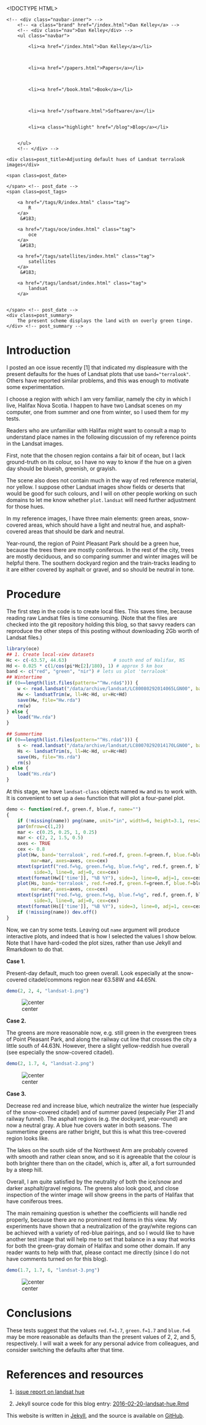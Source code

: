 <!DOCTYPE HTML>
<html>
<head>
<link rel='stylesheet' type='text/css' href='/css/syntax.css' />
<link rel='stylesheet' type='text/css' href='/css/style.css' />
<meta charset="UTF-8">
<title>Adjusting default hues of Landsat terralook images</title>
</head>

<body>
<div class="navbar">
    <!-- <div class="navbar-inner"> -->
        <!-- <a class="brand" href="/index.html">Dan Kelley</a> -->
        <!-- <div class="nav">Dan Kelley</div> -->
        <ul class="navbar">
            
            <li><a href="/index.html">Dan Kelley</a></li>
            

            
            <li><a href="/papers.html">Papers</a></li>
            

            
            <li><a href="/book.html">Book</a></li>
            

            
            <li><a href="/software.html">Software</a></li>
            
            
            <li><a class="highlight" href="/blog">Blog</a></li>
            

        </ul>
        <!-- </div> -->
</div>

<div id="content">
    




<!-- <div class="span8"> -->

<div class=topnav>

<!-- | <a href='/blog'>Home</a> | -->

</div> <!-- topnav -->


<div class="page-header">

    <div class=post_title>Adjusting default hues of Landsat terralook images</div>
<!-- </div> --> <!-- span8 -->

<!-- <div class="span4"> -->

<div class=slug>
    <span class=post_date>
        
    </span> <!-- post_date -->
    <span class=post_tags>
        
        <a href="/tags/R/index.html" class="tag">
            R
        </a>
         &#183; 
        
        <a href="/tags/oce/index.html" class="tag">
            oce
        </a>
         &#183; 
        
        <a href="/tags/satellites/index.html" class="tag">
            satellites
        </a>
         &#183; 
        
        <a href="/tags/landsat/index.html" class="tag">
            landsat
        </a>
        
        
    </span> <!-- post_date -->
    <div class=post_summary>
        The present scheme displays the land with on overly green tinge.
    </div> <!-- post_summary -->
</div> <!-- slug -->

<!-- </div> -->
<!-- span4 -->
</div> <!-- page-header -->



# Introduction

I posted an oce issue recently [1] that indicated my displeasure with the
present defaults for the hues of Landsat plots that use `band="terralook"`.
Others have reported similar problems, and this was enough to motivate some
experimentation.

I choose a region with which I am very familiar, namely the city in which I
live, Halifax Nova Scotia. I happen to have two Landsat scenes on my computer,
one from summer and one from winter, so I used them for my tests.

Readers who are unfamiliar with Halifax might want to consult a map to
understand place names in the following discussion of my reference points in
the Landsat images.

First, note that the chosen region contains a fair bit of ocean, but I lack
ground-truth on its colour, so I have no way to know if the hue on a given day
should be blueish, greenish, or grayish.

The scene also does not contain much in the way of red reference material, nor
yellow. I suppose other Landsat images show fields or deserts that would be
good for such colours, and I will on other people working on such domains to
let me know whether `plot.landsat` will need further adjustment for those hues.

In my reference images, I have three main elements: green areas, snow-covered
areas, which should have a light and neutral hue, and asphalt-covered areas
that should be dark and neutral.

Year-round, the region of Point Pleasant Park should be a green hue, because
the trees there are mostly coniferous. In the rest of the city, trees are
mostly deciduous, and so comparing summer and winter images will be helpful
there. The southern dockyard region and the train-tracks leading to it are
either covered by asphalt or gravel, and so should be neutral in tone.

# Procedure

The first step in the code is to create local files. This saves time, because
reading raw Landsat files is time consuming. (Note that the files are checked
into the git repository holding this blog, so that savvy readers can reproduce
the other steps of this posting without downloading 2Gb worth of Landsat
files.)

```r
library(oce)
## 1. Create local-view datasets
Hc <- c(-63.57, 44.63)                 # south end of Halifax, NS
Hd <- 0.025 * c(1/cos(pi*Hc[2]/180), 1) # approx 5 km box
band <- c("red", "green", "nir") # lets us plot 'terralook'
## Wintertime
if (0==length(list.files(pattern="^Hw.rda$"))) {
    w <- read.landsat("/data/archive/landsat/LC80080292014065LGN00", band=band)
    Hw <- landsatTrim(w, ll=Hc-Hd, ur=Hc+Hd)
    save(Hw, file="Hw.rda")
    rm(w)
} else {
    load("Hw.rda")
}

## Summertime
if (0==length(list.files(pattern="^Hs.rda$"))) {
    s <- read.landsat("/data/archive/landsat/LC80070292014170LGN00", band=band)
    Hs <- landsatTrim(s, ll=Hc-Hd, ur=Hc+Hd)
    save(Hs, file="Hs.rda")
    rm(s)
} else {
    load("Hs.rda")
}
```

At this stage, we have `landsat-class` objects named `Hw` and `Hs` to work
with. It is convenient to set up a `demo` function that will plot a four-panel
plot.
```r
demo <- function(red.f, green.f, blue.f, name="")
{
    if (!missing(name)) png(name, unit="in", width=6, height=3.1, res=200)
    par(mfrow=c(1,2))
    mar <- c(0.25, 0.25, 1, 0.25)
    mar <- c(2, 2, 1.5, 0.5)
    axes <- TRUE
    cex <- 0.8
    plot(Hw, band='terralook', red.f=red.f, green.f=green.f, blue.f=blue.f,
         mar=mar, axes=axes, cex=cex)
    mtext(sprintf("red.f=%g, green.f=%g, blue.f=%g", red.f, green.f, blue.f),
          side=3, line=0, adj=0, cex=cex)
    mtext(format(Hw[['time']], "%B %Y"), side=3, line=0, adj=1, cex=cex)
    plot(Hs, band='terralook', red.f=red.f, green.f=green.f, blue.f=blue.f,
         mar=mar, axes=axes, cex=cex)
    mtext(sprintf("red.f=%g, green.f=%g, blue.f=%g", red.f, green.f, blue.f),
          side=3, line=0, adj=0, cex=cex)
    mtext(format(Hs[['time']], "%B %Y"), side=3, line=0, adj=1, cex=cex)
    if (!missing(name)) dev.off()
}
```

Now, we can try some tests. Leaving out `name` argument will produce
interactive plots, and indeed that is how I selected the values I show below.
Note that I have hard-coded the plot sizes, rather than use Jekyll and
Rmarkdown to do that.

**Case 1.**

Present-day default, much too green overall. Look especially at the
snow-covered citadel/commons region near 63.58W and 44.65N.

```r
demo(2, 2, 4, "landsat-1.png")
```
![center](http://dankelley.github.io/figs/2016-02-20-landsat-1.png) 

**Case 2.**

The greens are more reasonable now, e.g. still green in the evergreen trees of
Point Pleasant Park, and along the railway cut line that crosses the city a
little south of 44.63N. However, there a slight yellow-reddish hue overall (see
especially the snow-covered citadel).

```r
demo(2, 1.7, 4, "landsat-2.png")
```
![center](http://dankelley.github.io/figs/2016-02-20-landsat-2.png) 

**Case 3.**

Decrease red and increase blue, which neutralize the winter hue (especially of
the snow-covered citadel) and of summer paved (especially Pier 21 and railway
funnel).  The asphalt regions (e.g. the dockyard, year-round) are now a neutral
gray.  A blue hue covers water in both seasons. The summertime greens are
rather bright, but this is what this tree-covered region looks like.

The lakes on the south side of the Northwest Arm are probably covered with
smooth and rather clean snow, and so it is agreeable that the colour is both
brighter there than on the citadel, which is, after all, a fort surrounded by a
steep hill.

Overall, I am quite satisfied by the neutrality of both the ice/snow and darker
asphalt/gravel regions.  The greens also look good, and close inspection of the
winter image will show greens in the parts of Halifax that have coniferous
trees.

The main remaining question is whether the coefficients will handle red
properly, because there are no prominent red items in this view.  My
experiments have shown that a neutralization of the gray/white regions can be
achieved with a variety of red-blue pairings, and so I would like to have
another test image that will help me to set that balance in a way that works
for both the green-gray domain of Halifax and some other domain.  If any reader
wants to help with that, please contact me directly (since I do not have
comments turned on for this blog).

```r
demo(1.7, 1.7, 6, "landsat-3.png")
```
![center](http://dankelley.github.io/figs/2016-02-20-landsat-3.png) 

# Conclusions

These tests suggest that the values `red.f=1.7`, `green.f=1.7` and `blue.f=6`
may be more reasonable as defaults than the present values of 2, 2, and 5,
respectively.  I will wait a week for any personal advice from colleagues, and
consider switching the defaults after that time.

# References and resources

1. [issue report on landsat hue](https://github.com/dankelley/oce/issues/874)

2. Jekyll source code for this blog entry: [2016-02-20-landsat-hue.Rmd](https://raw.github.com/dankelley/dankelley.github.io/master/assets/2016-02-20-landsat-hue.Rmd)




</div>

<p class="footnote">This website is written in <a
href="http://jekyllrb.com">Jekyll</a>, and the source is available on <a
href="https://github.com/dankelley/dankelley.github.io">GitHub</a>.</p>

</body>
</html>

